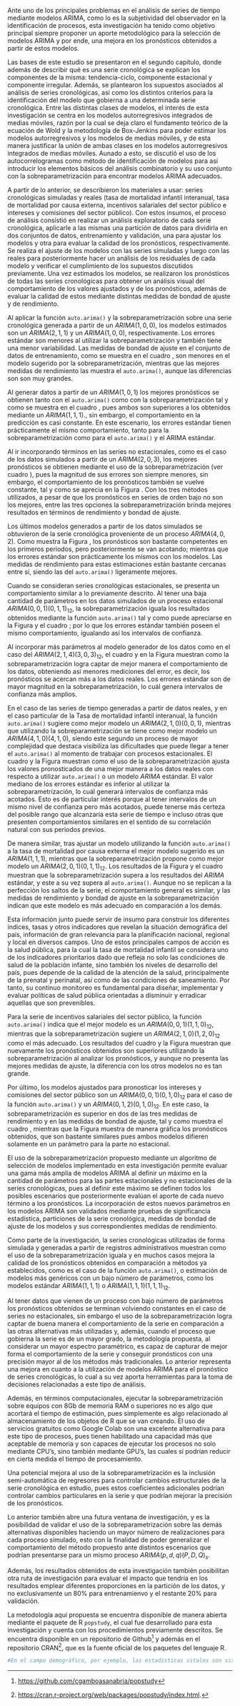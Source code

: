 \label{chap:conclusiones}
\subsection{Conclusiones}

Ante uno de los principales problemas en el análisis de series de tiempo mediante modelos ARIMA, como lo es la subjetividad del observador en la identificación de procesos, esta investigación ha tenido como objetivo principal siempre proponer un aporte metodológico para la selección de modelos ARIMA y por ende, una mejora en los pronósticos obtenidos a partir de estos modelos.

Las bases de este estudio se presentaron en el segundo capítulo, donde además de describir qué es una serie cronológica se explican los componentes de la misma: tendencia-ciclo, componente estacional y componente irregular. Además, se plantearon los supuestos asociados al análisis de series cronológicas, así como los distintos criterios para la identificación del modelo que gobierna a una determinada serie cronológica. Entre las distintas clases de modelos, el interés de esta investigación se centra en los modelos autorregresivos integrados de medias móviles, razón por la cual se deja claro el fundamento teórico de la ecuación de Wold y la metodología de Box-Jenkins para poder estimar los modelos autorregresivos y los modelos de medias móviles, y de esta manera justificar la unión de ambas clases en los modelos autorregresivos integrados de medias móviles. Aunado a esto, se discutió el uso de los autocorrelogramas como método de identificación de modelos para así introducir los elementos básicos del análisis combinatorio y su uso conjunto con la sobreparametrización para encontrar modelos ARIMA adecuados.

A partir de lo anterior, se describieron los materiales a usar: series cronológicas simuladas y reales (tasa de mortalidad infantil interanual, tasa de mortalidad por causa externa, incentivos salariales del sector público e intereses y comisiones del sector público). Con estos insumos, el proceso de análisis consistió en realizar un análisis exploratorio de cada serie cronológica, aplicarle a las mismas una partición de datos para dividirla en dos conjuntos de datos, entrenamiento y validación, una para ajustar los modelos y otra para evaluar la calidad de los pronósticos, respectivamente. Se realiza el ajuste de los modelos con las series simuladas y luego con las reales para posteriormente hacer un análisis de los residuales de cada modelo y verificar el cumplimiento de los supuestos discutidos previamente. Una vez estimados los modelos, se realizaron los pronósticos de todas las series cronológicas para obtener un análisis visual del comportamiento de los valores ajustados y de los pronósticos, además de evaluar la calidad de estos mediante distintas medidas de bondad de ajuste y de rendimiento.

Al aplicar la función `auto.arima()` y la sobreparametrización sobre una serie cronológica generada a partir de un $ARIMA(1,0,0)$, los modelos estimados son un $ARIMA(2,1,1)$ y un $ARIMA(1,0,0)$, respectivamente. Los errores estándar son menores al utilizar la sobreparametrización y también tiene una menor variabilidad. Las medidas de bondad de ajuste en el conjunto de datos de entrenamiento, como se muestra en el cuadro \ref{tab:comparaciones_arima_peores}, son menores en el modelo sugerido por la sobreparametrización, mientras que las mejores medidas de rendimiento las muestra el `auto.arima()`, aunque las diferencias son son muy grandes.


Al generar datos a partir de un $ARIMA(1,0,1)$ los mejores pronósticos se obtienen tanto con el `auto.arima()` como con la sobreparametrización tal y como se muestra en el cuadro \ref{tab:comparaciones_arima_peores}, pues ambos son superiores a los obtenidos mediante un $ARIMA(1,1,1)$., sin embargo, el comportamiento en la predicción es casi constante. En este escenario, los errores estándar tienen prácticamente el mismo comportamiento, tanto para la sobreparametrización como para el `auto.arima()` y el ARIMA estándar.

Al ir incorporando términos en las series no estacionales, como es el caso de los datos simulados a partir de un $ARIMA(2,0,3)$, los mejores pronósticos se obtienen mediante el uso de la sobreparametrización (ver cuadro \ref{tab:comparaciones_arima_peores}), pues la magnitud de sus errores son siempre menores, sin embargo, el comportamiento de los pronósticos también se vuelve constante, tal y como se aprecia en la Figura \ref{fig:pronostico_arima203}. Con los tres métodos utilizados, a pesar de que los pronósticos en series de orden bajo no son los mejores, entre las tres opciones la sobreparametrización brinda mejores resultados en términos de rendimiento y bondad de ajuste.

Los últimos modelos generados a partir de los datos simulados se obtuvieron de la serie cronológica proveniente de un proceso $ARIMA(4,0,2)$. Como muestra la Figura \ref{fig:pronostico_arima402}, los pronósticos son bastante competentes en los primeros periodos, pero posteriormente se van acotando; mientras que los errores estándar son prácticamente los mismos con los modelos. Las medidas de rendimiento para estas estimaciones están bastante cercanas entre sí, siendo las del `auto.arima()` ligeramente mejores. 

Cuando se consideran series cronológicas estacionales, se presenta un comportamiento similar a lo previamente descrito. Al tener una baja cantidad de parámetros en los datos simulados de un proceso estacional $ARIMA(0,0,1)(0,1,1)_{12}$, la sobreparametrización iguala los resultados obtenidos mediante la función `auto.arima()` tal y como puede apreciarse en la Figura \ref{fig:pronostico_arima001_011} y el cuadro \ref{tab:comparaciones_arima_mejores}; por lo que los errores estándar también poseen el mismo comportamiento, igualando así los intervalos de confianza.

Al incorporar más parámetros al modelo generador de los datos como en el caso del $ARIMA(2,1,4)(3,0,3)_{12}$, el cuadro \ref{tab:comparaciones_arima_mejores} y en la Figura \ref{fig:pronostico_arima214_303} muestran como la sobreparametrización logra captar de mejor manera el comportamiento de los datos, obteniendo así menores mediciones del error, es decir, los pronósticos se acercan más a los datos reales. Los errores estándar son de mayor magnitud en la sobreparametrización, lo cuál genera intervalos de confianza más amplios.

En el caso de las series de tiempo generadas a partir de datos reales, y en el caso particular de la Tasa de mortalidad infantil interanual, la función `auto.arima()` sugiere como mejor modelo un $ARIMA(2,1,0)(0,0,1)$, mientras que utilizando la sobreparametrización se tiene como mejor modelo un $ARIMA(4,1,0)(4,1,0)$, siendo este segundo un proceso de mayor complejidad que destaca visibiliza las dificultades que puede llegar a tener el `auto.arima()` al momento de trabajar con procesos estacionales. El cuadro \ref{tab:comparaciones_arima_mejores_reales} y la Figura \ref{fig:pronostico_TMII} muestran como el uso de la sobreparametrización ajusta los valores pronosticados de una mejor manera a los datos reales con respecto a utilizar `auto.arima()` o un modelo $ARIMA$ estándar. El valor mediano de los errores estándar es inferior al utilizar la sobreparametrización, lo cuál generará intervalos de confianza más acotados. Esto es de particular interés porque al tener intervalos de un mismo nivel de confianza pero más acotados, puede tenerse más certeza del posible rango que alcanzaría esta serie de tiempo e incluso otras que presenten comportamientos similares en el sentido de su correlación natural con sus periodos previos.

De manera similar, tras ajustar un modelo utilizando la función `auto.arima()` a la tasa de mortalidad por causa externa el mejor modelo sugerido es un $ARIMA(1,1,1)$, mientras que la sobreparametrización propone como mejor modelo un $ARIMA(2,0,1)(0,1,1)_{12}$. Los resultados de la Figura \ref{fig:pronostico_EXTERNA} y el cuadro \ref{tab:comparaciones_arima_peores_reales} muestran que la sobreparametrización supera a los resultados del $ARIMA$ estándar, y este a su vez supera al `auto.arima()`. Aunque no se replican a la perfección los saltos de la serie, el comportamiento general es similar, y las medidas de rendimiento y bondad de ajuste en la sobreparametrización indican que este modelo es más adecuado en comparación a los demás.

Esta información junto puede servir de insumo para construir los diferentes índices, tasas y otros indicadores que revelan la situación demográfica del país, información de gran relevancia para la planificación nacional, regional y local en diversos campos. Uno de estos principales campos de acción es la salud pública, para la cual la tasa de mortalidad infantil se considera uno de los indicadores prioritarios dado que refleja no solo las condiciones de salud de la población infante, sino también los niveles de desarrollo del país, pues depende de la calidad de la atención de la salud, principalmente de la prenatal y perinatal, así como de las condiciones de saneamiento. Por tanto, su continuo monitoreo es fundamental para diseñar, implementar y evaluar políticas de salud pública orientadas a disminuir y erradicar aquellas que son prevenibles.

Para la serie de incentivos salariales del sector público, la función `auto.arima()` indica que el mejor modelo es un $ARIMA(0,0,1)(1,1,0)_{12}$, mientras que la sobreparametrización sugiere un $ARIMA(2,1,0)(1,2,0)_{12}$ como el más adecuado. Los resultados del cuadro \ref{tab:comparaciones_arima_mejores_reales} y la Figura \ref{fig:pronostico_INCENTIVOS} muestran que nuevamente los pronósticos obtenidos son superiores utilizando la sobreparametrización al analizar los pronósticos, y aunque no presenta las mejores medidas de ajuste, la diferencia con los otros modelos no es tan grande.

Por último, los modelos ajustados para pronosticar los intereses y comisiones del sector público son un $ARIMA(0,0,1)(0,1,0)_{12}$ para el caso de la función `auto.arima()` y un $ARIMA(0,1,2)(0,1,0)_{12}$. En este caso, la sobreparametrización es superior en dos de las tres medidas de rendimiento y en las medidas de bondad de ajuste, tal y como muestra el cuadro \ref{tab:comparaciones_arima_peores_reales}, mientras que la Figura \ref{fig:pronostico_INTERESES} muestra de manera gráfica los pronósticos obtenidos, que son bastante similares pues ambos modelos difieren solamente en un parámetro para la parte no estacional.

\subsection{Discusiones}

El uso de la sobreparametrización propuesto mediante un algoritmo de selección de modelos implementado en esta investigación permite evaluar una gama más amplia de modelos ARIMA al definir un máximo en la cantidad de parámetros para las partes estacionales y no estacionales de la series cronológicas, pues al definir este máximo se definen todos los posibles escenarios que posteriormente evalúan el aporte de cada nuevo término a los pronósticos. La incorporación de estos nuevos parámetros en los modelos ARIMA son validados mediante pruebas de significancia estadística, particiones de la serie cronológica, medidas de bondad de ajuste de los modelos y sus correspondientes medidas de rendimiento.

Como parte de la investigación, la series cronológicas utilizadas de forma simulada y generadas a partir de registros administrativos muestran como el uso de la sobreparametrización iguala y en muchos casos mejora la calidad de los pronósticos obtenidos en comparación a métodos ya establecidos, como es el caso de la función `auto.arima()`, o estimación de modelos más genéricos con un bajo número de parámetros, como los modelos estándar $ARIMA(1,1,1)$ o $ARIMA(1,1,1)(1,1,1)_{12}$. 

Al tener datos que vienen de un proceso con bajo número de parámetros los pronósticos obtenidos se terminan volviendo constantes en el caso de series no estacionales, sin embargo el uso de la sobreparametrización logra captar de buena manera el comportamiento de la serie en comparación a las otras alternativas más utilizadas y, además, cuando el proceso que gobierna la serie es de un mayor grado, la metodología propuesta, al considerar un mayor espectro paramétrico, es capaz de capturar de mejor forma el comportamiento de la serie y conseguir pronósticos con una precisión mayor al de los métodos más tradicionales. Lo anterior representa una mejora en cuanto a la utilización de modelos ARIMA para el pronóstico de series cronológicas, lo cual a su vez aporta herramientas para la toma de decisiones relacionadas a este tipo de análisis.

Además, en términos computacionales, ejecutar la sobreparametrización sobre equipos con 8Gb de memoria RAM o superiores no es algo que acortará el tiempo de estimación, pues simplemente es algo relacionado al almacenamiento de los objetos de R que se van creando. El uso de servicios gratuitos como Google Colab son una excelente alternativa para este tipo de procesos, pues tienen habilitado una capacidad más que aceptable de memoria y son capaces de ejecutar los procesos no solo mediante CPU's, sino también mediante GPU's, las cuales sí podrían reducir en cierta medida el tiempo de procesamiento.

Una potencial mejora al uso de la sobreparametrización es la inclusión semi-automática de regresores para controlar cambios estructurales de la serie cronológica en estudio, pues estos coeficientes adicionales podrían controlar cambios particulares en la serie y que podrían mejorar la precisión de los pronósticos.

Lo anterior también abre una futura ventana de investigación, y es la posibilidad de validar el uso de la sobreparametrización sobre las demás alternativas disponibles haciendo un mayor número de realizaciones para cada proceso simulado, esto con la finalidad de poder generalizar el comportamiento del método propuesto ante distintos escenarios que podrían presentarse para un mismo proceso $ARIMA(p,d,q)(P,D,Q)_s$.

Además, los resultados obtenidos de esta investigación también posibilitan otra ruta de investigación para evaluar el impacto que tendría en los resultados emplear diferentes proporciones en la partición de los datos, y no exclusivamente un 80% para entrenamienvo y el restante 20% para validación.

La metodología aquí propuesta se encuentra disponible de manera abierta mediante el paquete de R `popstudy`, el cual fue desarrollado para esta investigación y cuenta con los procedimientos previamente descritos. Se encuentra disponible en un repositorio de Github[^9] y además en el repositorio CRAN[^10], que es la fuente oficial de los paquetes del lenguaje R.

[^9]: [https://github.com/cgamboasanabria/popstudy](https://github.com/cgamboasanabria/popstudy)
[^10]: [https://cran.r-project.org/web/packages/popstudy/index.html](https://cran.r-project.org/web/packages/popstudy/index.html).












```r
#En el campo demográfico, por ejemplo, las estadísticas vitales son sistematizadas y divulgadas año tras año, por tanto, revelan los cambios acontecidos durante este periodo. Esta información junto con la proveniente de los censos de población constituye la base para construir los diferentes índices, tasas y otros indicadores que revelan la situación demográfica del país, información de gran relevancia para la planificación nacional, regional y local en diversos campos. Uno de estos principales campos de acción es la salud pública, para la cual la tasa de mortalidad infantil se considera uno de los indicadores prioritarios dado que refleja no solo las condiciones de salud de la población infante, sino también los niveles de desarrollo del país, pues depende de la calidad de la atención de la salud, principalmente de la prenatal y perinatal, así como de las condiciones de saneamiento. Por tanto, su continuo monitoreo es fundamental para diseñar, implementar y evaluar políticas de salud pública orientadas a disminuir y erradicar aquellas que son prevenibles [@calidad_vitales].
```



